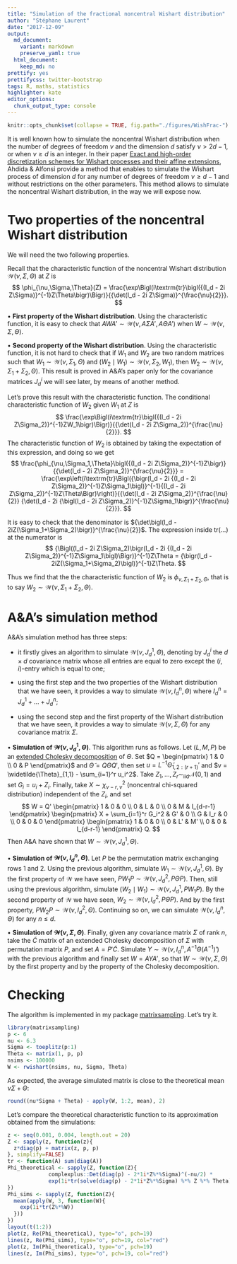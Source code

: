 ```yaml
---
title: "Simulation of the fractional noncentral Wishart distribution"
author: "Stéphane Laurent"
date: "2017-12-09"
output:
  md_document:
    variant: markdown
    preserve_yaml: true
  html_document:
    keep_md: no
prettify: yes
prettifycss: twitter-bootstrap
tags: R, maths, statistics
highlighter: kate
editor_options: 
  chunk_output_type: console
---
```



```r
knitr::opts_chunk$set(collapse = TRUE, fig.path="./figures/WishFrac-")
```

It is well known how to simulate the noncentral Wishart distribution when the number 
of degrees of freedom $\nu$ and the dimension $d$ satisfy $\nu > 2d-1$, or when 
$\nu \geq d$ is an integer. 
In their paper [Exact and high-order discretization schemes for Wishart processes and their affine extensions](https://arxiv.org/abs/1006.2281), Ahdida & Alfonsi provide 
a method that enables to simulate the Wishart process of dimension $d$ for any number 
of degrees of freedom $\nu \geq d-1$ and without restrictions on the other parameters. 
This method allows to simulate the noncentral Wishart distribution, in the way we will 
expose now.

# Two properties of the noncentral Wishart distribution

We will need the two following properties. 

Recall that the characteristic function of the noncentral Wishart distribution $\mathcal{W}(\nu, \Sigma, \Theta)$ at $Z$ is 
$$
\phi_{\nu,\Sigma,\Theta}(Z) = \frac{\exp\Bigl(i\textrm{tr}\bigl({(I_d - 2i Z\Sigma)}^{-1}Z\Theta\bigr)\Bigr)}{{\det(I_d - 2i Z\Sigma)}^{\frac{\nu}{2}}}.
$$

$\bullet$ **First property of the Wishart distribution**. 
Using the characteristic function, it is easy to check that 
$A W A' \sim \mathcal{W}(\nu, A\Sigma A', A\Theta A')$ when 
$W \sim \mathcal{W}(\nu, \Sigma, \Theta)$.


$\bullet$ **Second property of the Wishart distribution**. 
Using the characteristic function, it is not hard to check that if $W_1$ and $W_2$ 
are two random matrices such that $W_1 \sim \mathcal{W}(\nu, \Sigma_1, \Theta)$ and 
$(W_2 \mid W_1) \sim \mathcal{W}(\nu, \Sigma_2, W_1)$, then 
$W_2 \sim \mathcal{W}(\nu, \Sigma_1+\Sigma_2, \Theta)$. 
This result is proved in A&A's paper only for the covariance matrices $J_d^i$ we will 
see later, by means of another method.

Let's prove this result with the characteristic function.
The conditional characteristic function of $W_2$ given $W_1$ at $Z$ is 
$$
\frac{\exp\Bigl(i\textrm{tr}\bigl({(I_d - 2i Z\Sigma_2)}^{-1}ZW_1\bigr)\Bigr)}{{\det(I_d - 2i Z\Sigma_2)}^{\frac{\nu}{2}}}.
$$
The characteristic function of $W_2$ is obtained by taking the expectation of this 
expression, and doing so we get
$$
\frac{\phi_{\nu,\Sigma_1,\Theta}\bigl({(I_d - 2i Z\Sigma_2)}^{-1}Z\bigr)}{{\det(I_d - 2i Z\Sigma_2)}^{\frac{\nu}{2}}}
= \frac{\exp\left(i\textrm{tr}\Bigl({\bigr(I_d - 2i {(I_d - 2i Z\Sigma_2)}^{-1}Z\Sigma_1\bigl)}^{-1}{(I_d - 2i Z\Sigma_2)}^{-1}Z\Theta\Bigr)\right)}{{\det(I_d - 2i Z\Sigma_2)}^{\frac{\nu}{2}} {\det(I_d - 2i {\bigl(I_d - 2i Z\Sigma_2)}^{-1}Z\Sigma_1\bigr)}^{\frac{\nu}{2}}}.
$$

It is easy to check that the denominator is 
${\det\bigl(I_d - 2iZ(\Sigma_1+\Sigma_2)\bigr)}^{\frac{\nu}{2}}$. 
The expression inside $\textrm{tr}(\ldots)$ at the numerator is 
$$
{\Bigl((I_d - 2i Z\Sigma_2)\bigr(I_d - 2i {(I_d - 2i Z\Sigma_2)}^{-1}Z\Sigma_1\bigl)\Bigr)}^{-1}Z\Theta 
= {\bigr(I_d - 2iZ(\Sigma_1+\Sigma_2)\bigl)}^{-1}Z\Theta. 
$$

Thus we find that the the characteristic function of $W_2$ is 
$\phi_{\nu, \Sigma_1+\Sigma_2,\Theta}$, that is to say 
$W_2 \sim \mathcal{W}(\nu, \Sigma_1+\Sigma_2, \Theta)$.


# A&A's simulation method

A&A's simulation method has three steps:

- it firstly gives an algorithm to simulate $\mathcal{W}(\nu, J_d^1, \Theta)$, 
denoting by $J_d^i$ the $d \times d$ covariance matrix whose all entries are 
equal to zero except the $(i,i)$-entry which is equal to one;

- using the first step and the two properties of the Wishart distribution 
that we have seen, it provides a way to simulate $\mathcal{W}(\nu, I_d^n, \Theta)$ 
where $I_d^n = J_d^1 + \ldots + J_d^n$;

- using the second step and the first property of the Wishart distribution 
that we have seen, it provides a way to simulate $\mathcal{W}(\nu, \Sigma, \Theta)$ 
for any covariance matrix $\Sigma$.


$\bullet$ **Simulation of $\mathcal{W}(\nu, J_d^1, \Theta)$**. 
This algorithm runs as follows. 
Let $(L,M,P)$ be an [extended Cholesky decomposition](https://laustep.github.io/stlahblog/posts/extendedCholesky.html) 
of $\Theta$. 
Set $Q = \begin{pmatrix} 1 & 0 \\ 0 & P \end{pmatrix}$ and 
$\widetilde{\Theta} = Q\Theta Q'$, then set 
$u = L^{-1}\widetilde{\Theta}_{1, 2:(r+1)}'$ and 
$v = \widetilde{\Theta}_{1,1} - \sum_{i=1}^r u_i^2$. 
Take $Z_1, \ldots, Z_r \sim_{\text{iid}} \mathcal{N}(0,1)$ and set 
$G_i = u_i + Z_i$. Finally, take $X \sim \chi^2_{\nu-r, v}$ (noncentral 
chi-squared distribution) independent of the $Z_i$, and set
$$
W =  
Q' \begin{pmatrix}
1 & 0 & 0 \\
0 & L & 0 \\
0 & M & I_{d-r-1}
\end{pmatrix} 
\begin{pmatrix}
X + \sum_{i=1}^r G_i^2 & G' & 0 \\
G & I_r & 0 \\
0 & 0 & 0
\end{pmatrix} 
\begin{pmatrix}
1 & 0 & 0 \\
0 & L' & M' \\
0 & 0 & I_{d-r-1}
\end{pmatrix} Q.
$$
Then A&A have shown that $W \sim \mathcal{W}(\nu, J_d^1, \Theta)$. 

$\bullet$ **Simulation of $\mathcal{W}(\nu, I_d^n, \Theta)$**. 
Let $P$ be the permutation matrix exchanging rows $1$ and $2$. 
Using the previous algorithm, simulate $W_1 \sim \mathcal{W}(\nu, J_d^1, \Theta)$. 
By the first property of $\mathcal{W}$ we have seen, 
$P W_1 P \sim \mathcal{W}(\nu, J_d^2, P\Theta P)$. 
Then, still using the previous algorithm, simulate 
$(W_2 \mid W_1) \sim \mathcal{W}(\nu, J_d^1, P W_1 P)$. 
By the second property of $\mathcal{W}$ we have seen, 
$W_2 \sim \mathcal{W}(\nu, I_d^2, P \Theta P)$. 
And by the first property, $P W_2 P \sim \mathcal{W}(\nu, I_d^2, \Theta)$. 
Continuing so on, we can simulate $\mathcal{W}(\nu, I_d^n, \Theta)$ 
for any $n \leq d$.

$\bullet$ **Simulation of $\mathcal{W}(\nu, \Sigma, \Theta)$**. 
Finally, given any covariance matrix $\Sigma$ of rank $n$, take the $\widetilde{C}$ 
matrix of an extended Cholesky decomposition of $\Sigma$ with permutation 
matrix $P$, and set $A = P'\widetilde{C}$. 
Simulate $Y \sim \mathcal{W}\bigl(\nu, I_d^n, A^{-1}\Theta{(A^{-1})}'\bigr)$ with 
the previous algorithm and finally set 
$W = AYA'$, so that $W \sim \mathcal{W}(\nu, \Sigma, \Theta)$ by the first property 
and by the property of the Cholesky decomposition.


# Checking

The algorithm is implemented in my package [matrixsampling](https://github.com/stla/matrixsampling). 
Let's try it. 

```r
library(matrixsampling)
p <- 6
nu <- 6.3
Sigma <- toeplitz(p:1)
Theta <- matrix(1, p, p)
nsims <- 100000
W <- rwishart(nsims, nu, Sigma, Theta)
```

As expected, the average simulated matrix is close to the theoretical mean $\nu \Sigma + \Theta$:

```r
round((nu*Sigma + Theta) - apply(W, 1:2, mean), 2)
```

Let's compare the theoretical characteristic function to its approximation obtained from the simulations:

```r
z <- seq(0.001, 0.004, length.out = 20)
Z <- sapply(z, function(z){
  z*diag(p) + matrix(z, p, p)
}, simplify=FALSE)
tr <- function(A) sum(diag(A))
Phi_theoretical <- sapply(Z, function(Z){
             complexplus::Det(diag(p) - 2*1i*Z%*%Sigma)^(-nu/2) * 
             exp(1i*tr(solve(diag(p) - 2*1i*Z%*%Sigma) %*% Z %*% Theta))
})
Phi_sims <- sapply(Z, function(Z){
  mean(apply(W, 3, function(W){
    exp(1i*tr(Z%*%W))
  }))
})
layout(t(1:2))
plot(z, Re(Phi_theoretical), type="o", pch=19)
lines(z, Re(Phi_sims), type="o", pch=19, col="red")
plot(z, Im(Phi_theoretical), type="o", pch=19)
lines(z, Im(Phi_sims), type="o", pch=19, col="red")
```
